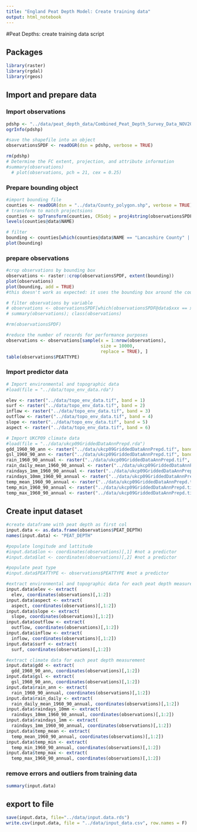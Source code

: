 ```yaml
---
title: "England Peat Depth Model: Create training data"
output: html_notebook
---
```


#Peat Depths: create training data script

## Packages 
```r
library(raster)
library(rgdal)
library(rgeos)
```

## Import and prepare data

### Import observations
```r
pdshp <- "../data/peat_depth_data/Combined_Peat_Depth_Survey_Data_NOV2012_ALLDATA.shp"
ogrInfo(pdshp)

#save the shapefile into an object
observationsSPDF <- readOGR(dsn = pdshp, verbose = TRUE)

rm(pdshp)
# Determine the FC extent, projection, and attribute information
#summary(observations)
  # plot(observations, pch = 21, cex = 0.25)
```
### Prepare bounding object

```r
#import bounding file
counties <- readOGR(dsn = "../data/County_polygon.shp", verbose = TRUE)
# transform to match projectsions
counties <- spTransform(counties, CRSobj = proj4string(observationsSPDF))
levels(counties@data$NAME)

# filter 
bounding <- counties[which(counties@data$NAME == "Lancashire County" | counties@data$NAME == "Cumbria County"),]
plot(bounding)
```


### prepare observations
```r
#crop observations by bounding box
observations <- raster::crop(observationsSPDF, extent(bounding))
plot(observations)
plot(bounding, add = TRUE)
#this doesn't work as expected: it uses the bounding box around the counties which is bigger than the counties.  I can't get it to work properly, but for the moment it doesn't matter, because all we want is to be able to subset it somehow.  

# filter observations by variable
# observations <- observationsSPDF[which(observationsSPDF@data$xxx == xxx | observationsSPDF@data$xxx == xxx),]
# summary(observations); class(observations)

#rm(observationsSPDF)
```



```r
#reduce the number of records for performance purposes
observations <- observations[sample(x = 1:nrow(observations), 
                                    size = 10000, 
                                    replace = TRUE), ]
table(observations$PEATTYPE)
```

### Import predictor data
```r
# Import environmental and topographic data
#load(file = "../data/topo_env_data.rda")

elev <- raster("../data/topo_env_data.tif", band = 1)
surf <- raster("../data/topo_env_data.tif", band = 2)
inflow <- raster("../data/topo_env_data.tif", band = 3)
outflow <- raster("../data/topo_env_data.tif", band = 4)
slope <- raster("../data/topo_env_data.tif", band = 5)
aspect <- raster("../data/topo_env_data.tif", band = 6)

# Import UKCP09 climate data
#load(file = "../data/ukcp09GriddedDataAnnPrepd.rda")
gdd_1960_90_ann <- raster("../data/ukcp09GriddedDataAnnPrepd.tif", band = 1)
gsl_1960_90_ann <- raster("../data/ukcp09GriddedDataAnnPrepd.tif", band = 2)
rain_1960_90_annual <- raster("../data/ukcp09GriddedDataAnnPrepd.tif", band = 3)
rain_daily_mean_1960_90_annual <- raster("../data/ukcp09GriddedDataAnnPrepd.tif", band = 4)
raindays_1mm_1960_90_annual <- raster("../data/ukcp09GriddedDataAnnPrepd.tif", band = 5)
raindays_10mm_1960_90_annual <- raster("../data/ukcp09GriddedDataAnnPrepd.tif", band = 6)
temp_mean_1960_90_annual <- raster("../data/ukcp09GriddedDataAnnPrepd.tif", band = 7)
temp_min_1960_90_annual <- raster("../data/ukcp09GriddedDataAnnPrepd.tif", band = 8)
temp_max_1960_90_annual <- raster("../data/ukcp09GriddedDataAnnPrepd.tif", band = 9)
```

## Create input dataset

```r
#create dataframe with peat depth as first col
input.data <- as.data.frame(observations$PEAT_DEPTH)
names(input.data) <- "PEAT_DEPTH"

#populate longitude and lattitude
#input.data$lon <- coordinates(observations)[,1] #not a predictor
#input.data$lat <- coordinates(observations)[,2] #not a predictor

#populate peat type
#input.data$PEATTYPE <- observations$PEATTYPE #not a predictor

#extract environmental and topographic data for each peat depth measurement
input.data$elev <- extract(
  elev, coordinates(observations)[,1:2])
input.data$aspect <- extract(
  aspect, coordinates(observations)[,1:2])
input.data$slope <- extract(
  slope, coordinates(observations)[,1:2])
input.data$outflow <- extract(
  outflow, coordinates(observations)[,1:2])
input.data$inflow <- extract(
  inflow, coordinates(observations)[,1:2])
input.data$surf <- extract(
  surf, coordinates(observations)[,1:2])

#extract climate data for each peat depth measurement
input.data$gdd <- extract(
  gdd_1960_90_ann, coordinates(observations)[,1:2])
input.data$gsl <- extract(
  gsl_1960_90_ann, coordinates(observations)[,1:2])
input.data$rain_ann <- extract(
  rain_1960_90_annual, coordinates(observations)[,1:2])
input.data$rain_daily <- extract(
  rain_daily_mean_1960_90_annual, coordinates(observations)[,1:2])
input.data$raindays_10mm <- extract(
  raindays_10mm_1960_90_annual, coordinates(observations)[,1:2])
input.data$raindays_1mm <- extract(
  raindays_1mm_1960_90_annual, coordinates(observations)[,1:2])
input.data$temp_mean <- extract(
  temp_mean_1960_90_annual, coordinates(observations)[,1:2])
input.data$temp_min <- extract(
  temp_min_1960_90_annual, coordinates(observations)[,1:2])
input.data$temp_max <- extract(
  temp_max_1960_90_annual, coordinates(observations)[,1:2])
```



### remove errors and outliers from training data
```r
summary(input.data)
```


## export to file

```r
save(input.data, file="../data/input.data.rds")
write.csv(input.data, file = "../data/input_data.csv", row.names = F)
```
